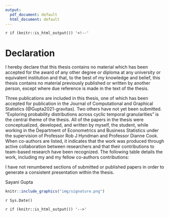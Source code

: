 ```yaml
---
output:
  pdf_document: default
  html_document: default
---
```

`r if (knitr::is_html_output()) '<!--'` 

\newpage

# Declaration {-#ch:declare}

I hereby declare that this thesis contains no material which has been accepted for the award of any other degree or diploma at any university or equivalent institution and that, to the best of my knowledge and belief, this thesis contains no material previously published or written by another person, except where due reference is made in the text of the thesis. 

Three publications are included in this thesis, one of which has been accepted for publication in the Journal of Computational and Graphical Statistics (@Gupta2021-gravitas). Two others have not yet been submitted. "Exploring probability distributions across cyclic temporal granularities" is the central theme of the thesis. All of the papers in the thesis were conceptualized, developed, and written by myself, the student, while working in the Department of Econometrics and Business Statistics under the supervision of Professor Rob J Hyndman and Professor Dianne Cook. When co-authors are listed, it indicates that the work was produced through active collaboration between researchers and that their contributions to team-based research have been recognized. The following table details the work, including
my and my fellow co-authors contributions:

\begin{table}
\centering\footnotesize\tabcolsep=0.12cm
\begin{tabular}{|p{1cm}|p{2cm}|p{1.5cm}|p{3.5cm}|p{3.5cm}|p{1.5cm}|}
\hline
\RaggedRight\textbf{Thesis Chapter}  & \RaggedRight\textbf{Publication Title}  & \RaggedRight\textbf{Status (published, in press, accepted or returned for revision)}  & \RaggedRight\textbf{Nature and} {\%} \RaggedRight\textbf{of student contribution} & \RaggedRight\textbf{Co-author name(s) Nature and} {\%} \RaggedRight\textbf{of Co-author’s contribution} & \RaggedRight\textbf{Co-author(s), Monash student Y/N} \\ \hline
2 & Visualizing probability distributions across bivariate cyclic temporal granularities & Published & 70\%. Concept and developing software and writing first draft & (1) Rob J Hyndman, input into manuscript 15\% (2) Dianne Cook, Concept and input into manuscript 15\% & \multicolumn{1}{c|}{N} \\
\hline
3 & Detecting distributional differences between temporal granularities
for exploratory time series analysis & To be submitted & 70\%. Concept and developing software and writing first draft & (1) Rob J Hyndman, Concept and input into manuscript 15\% (2) Dianne Cook, Concept and input into manuscript 15\%  & \multicolumn{1}{c|}{N} \\
\hline
4 & Clustering time series based on probability distributions across temporal granularities & To be submitted & 70\%. Concept and developing software and writing first draft & (1) Dianne Cook, Concept and input into manuscript 20\% (2) Rob J Hyndman, concept and input into manuscript 10\% & \multicolumn{1}{c|}{N} \\
\hline
\end{tabular}
\end{table}


I have not renumbered sections of submitted or published papers in order to generate a consistent presentation within the thesis.

\textbf{Student name:} Sayani Gupta

\textbf{Student signature:}

```r
knitr::include_graphics("img/signature.png")
```

<!-- eval = file.exists("img/signature.png") -->

\textbf{Date:} `r Sys.Date()`

`r if (knitr::is_html_output()) '-->'`
